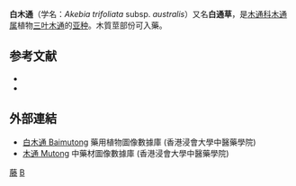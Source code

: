 {{主條目消歧義|本文敘述的是白木通，關於其他名稱中包含“木通”的植物，请看'''[[木通|木通]]'''。}}
{{Infraspeciesbox
| genus = Akebia
| species = trifoliata
| subspecies = australis
| authority = (Diels) T. Shimizu
| synonyms = ''Akebia trifoliata'' var. ''australis'' (Diels) Rehd.
}}
'''白木通'''（学名：''Akebia trifoliata'' subsp. ''australis''）又名'''白通草'''，是[[木通科|木通科]][[木通属|木通属]]植物[[三叶木通|三叶木通]]的[[亚种|亚种]]。木質莖部份可入藥。

== 参考文献 ==
<div class="references-small">
* {{cite web | url = http://www.plant.ac.cn/latin/Lardizabalaceae/Akebia-trifoliata-Thunb-Koidz-subsp-australis-Diels-TShimizu.htm | title = 白木通 | publisher = 植物通 | accessdate = 2009-03-31 | deadurl = yes | archiveurl = https://web.archive.org/web/20080511105031/http://www.plant.ac.cn/latin/Lardizabalaceae/Akebia-trifoliata-Thunb-Koidz-subsp-australis-Diels-TShimizu.htm | archivedate = 2008-05-11 }}
* {{cite web| url =http://www.bioinfo.cn/db05/KmzwSpecies.php?action=view&id=13451| title =三叶木通（原亚种）| work =《中国高等植物数据库全库》| publisher =中国科学院微生物研究所| author =昆明植物研究所| accessdate =2009-03-31| deadurl =yes| archiveurl =https://web.archive.org/web/20160305051247/http://www.bioinfo.cn/db05/KmzwSpecies.php?action=view&id=13451| archivedate =2016-03-05}}
</div>

==外部連結==
* [http://libproject.hkbu.edu.hk/was40/detail?lang=ch&channelid=1288&searchword=herb_id=D00310 白木通 Baimutong] {{Wayback|url=http://libproject.hkbu.edu.hk/was40/detail?lang=ch&channelid=1288&searchword=herb_id=D00310 |date=20131002014930 }} 藥用植物圖像數據庫 (香港浸會大學中醫藥學院) {{zh}}{{en}}
* [http://libproject.hkbu.edu.hk/was40/detail?channelid=47953&searchword=pid=B00143 木通 Mutong] {{Wayback|url=http://libproject.hkbu.edu.hk/was40/detail?channelid=47953&searchword=pid=B00143 |date=20131002013040 }} 中藥材圖像數據庫 (香港浸會大學中醫藥學院)
{{Taxonbar}}

[[Category:藥用植物|藤]]
[[Category:木通屬|B]]